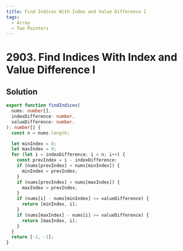 ```yaml
---
title: Find Indices With Index and Value Difference I
tags:
  - Array
  - Two Pointers
---
```


# 2903. Find Indices With Index and Value Difference I

<Badges>
  <LevelBadge level="easy" />
  <TopicBadge name="Array" slug="array" />
  <TopicBadge name="Two Pointers" slug="two-pointers" />
</Badges>

## Solution

```typescript filename="solution.ts" copy
export function findIndices(
  nums: number[],
  indexDifference: number,
  valueDifference: number,
): number[] {
  const n = nums.length;

  let minIndex = 0;
  let maxIndex = 0;
  for (let i = indexDifference; i < n; i++) {
    const prevIndex = i - indexDifference;
    if (nums[prevIndex] < nums[minIndex]) {
      minIndex = prevIndex;
    }
    if (nums[prevIndex] > nums[maxIndex]) {
      maxIndex = prevIndex;
    }
    if (nums[i] - nums[minIndex] >= valueDifference) {
      return [minIndex, i];
    }
    if (nums[maxIndex] - nums[i] >= valueDifference) {
      return [maxIndex, i];
    }
  }
  return [-1, -1];
}
```

<ProblemLink
  codingSite="leetcode"
  href="https://leetcode.com/problems/find-indices-with-index-and-value-difference-i"
  title="Find Indices With Index and Value Difference I"
/>
